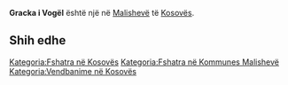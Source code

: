 {{Fshat në 
 | Emri                = Gracka i Vogël
 | EmriAlt                = 
 | NAME_SHORT_FORM=      
 | NAME_GENERIC=      
 | NAME_SORT_NAME_RO=      GRACKAIVOGEL
 | FULL_NAME_RO = Gracka i Vogël
 | FULL_NAME_ND_RO=Gracka i Vogel
 | SORT_NAME_RG=GRACKAIVOGEL
 | FULL_NAME_RG=Gracka i Vogël
 | FULL_NAME_ND_RG=Gracka i Vogel
 | SRP_NAME_SHORT_FORM=      
 | SRP_NAME_GENERIC=      
 | SRP_NAME_SORT_NAME_RO=      
 | SRP_FULL_NAME_RO = 
 | SRP_FULL_NAME_ND_RO=
 | SRP_SORT_NAME_RG=
 | SRP_FULL_NAME_RG=
 | SRP_FULL_NAME_ND_RG=
 | Emri (Rasa dhanore) = 
 | Figura              = 
 | Shteti              = Kosovo
 | Komuna              = Malishevë
 | Kodi postar         = 
 | Sipërfaqja          = 

 | Popullsia           = 

 | Regj. i popullsisë  = 
 | Dend. e popullsisë  = 
 | Faqja zyrtare       = 
 <!--- Koordinatat ----> 
 | Gjerësia            = 42.484167
 | Gjatësia            = 21.098333
 | Lartësia            = 
}}
'''Gracka i Vogël''' është një [[]] në [[Malishevë]] të [[Kosovës]].

<!-- == Gjeografia == -->
<!-- == Historia == -->
<!-- == Demografia == -->
== Shih edhe ==
{{Komuna Malishevë}}
{{Kosovo-Administrata-Cung}}

[[Kategoria:Fshatra në Kosovës]]
[[Kategoria:Fshatra në Kommunes Malishevë]]
[[Kategoria:Vendbanime në Kosovës]]